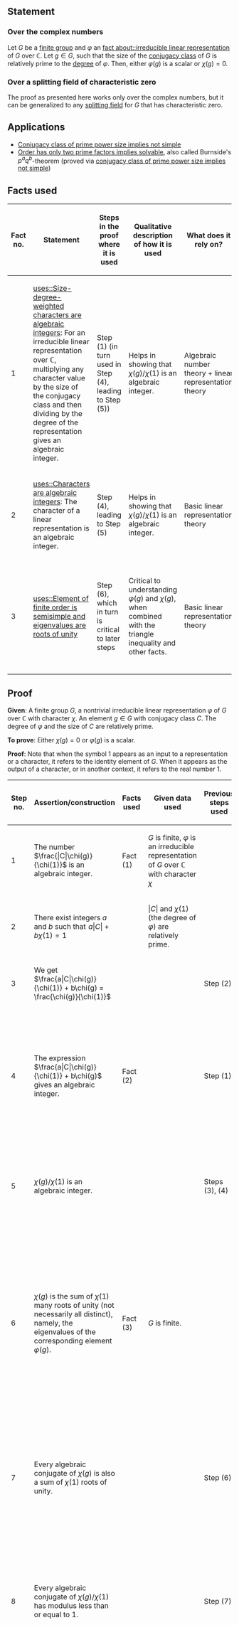 [[page class::fact| ]][[difficulty level::4| ]]
==Statement==

===Over the complex numbers===

Let <math>G</math> be a [[finite group]] and <math>\varphi</math> an [[fact about::irreducible linear representation]] of <math>G</math> over <math>\mathbb{C}</math>. Let <math>g \in G</math>, such that the size of the [[conjugacy class]] of <math>G</math> is relatively prime to the [[degree]] of <math>\varphi</math>. Then, either <math>\varphi(g)</math> is a scalar or <math>\chi(g) = 0</math>.

===Over a splitting field of characteristic zero===

The proof as presented here works only over the complex numbers, but it can be generalized to any [[splitting field]] for <math>G</math> that has characteristic zero.


==Applications==

* [[Conjugacy class of prime power size implies not simple]]
* [[Order has only two prime factors implies solvable]], also called Burnside's <math>p^aq^b</math>-theorem (proved via [[conjugacy class of prime power size implies not simple]])

==Facts used==

{{facts used table disclaimer}}

{| class="sortable" border="1"
! Fact no. !! Statement !! Steps in the proof where it is used !! Qualitative description of how it is used !! What does it rely on? !! Difficulty level !! Other applications
|- 
| 1 || [[uses::Size-degree-weighted characters are algebraic integers]]: For an irreducible linear representation over <math>\mathbb{C}</math>, multiplying any character value by the size of the conjugacy class and then dividing by the degree of the representation gives an algebraic integer. || Step (1) (in turn used in Step (4), leading to Step (5)) || Helps in showing that <math>\chi(g)/\chi(1)</math> is an algebraic integer. || Algebraic number theory + linear representation theory|| {{#show: Size-degree-weighted characters are algebraic integers| ?Difficulty level}} || {{uses short|size-degree-weighted characters are algebraic integers}}
|-
| 2 || [[uses::Characters are algebraic integers]]: The character of a linear representation is an algebraic integer. || Step (4), leading to Step (5) || Helps in showing that <math>\chi(g)/\chi(1)</math> is an algebraic integer. || Basic linear representation theory || {{#show: Characters are algebraic integers|?Difficulty level}} || {{uses short|characters are algebraic integers}}
|-
| 3 || [[uses::Element of finite order is semisimple and eigenvalues are roots of unity]] || Step (6), which in turn is critical to later steps || Critical to understanding <math>\varphi(g)</math> and <math>\chi(g)</math>, when combined with the triangle inequality and other facts. || Basic linear representation theory || {{#show: Element of finite order is semisimple and eigenvalues are roots of unity|?Difficulty level}} || {{uses short|element of finite order is semisimple and eigenvalues are roots of unity}}
|}

==Proof==

{{tabular proof format}}

'''Given''': A finite group <math>G</math>, a nontrivial irreducible linear representation <math>\varphi</math> of <math>G</math>  over <math>\mathbb{C}</math> with character <math>\chi</math>. An element <math>g \in G</math> with conjugacy class <math>C</math>. The degree of <math>\varphi</math> and the size of <math>C</math> are relatively prime.

'''To prove''': Either <math>\chi(g) = 0</math> or <math>\varphi(g)</math> is a scalar.

'''Proof''': Note that when the symbol <math>1</math> appears as an input to a representation or a character, it refers to the identity element of <math>G</math>. When it appears as the output of a character, or in another context, it refers to the real number <math>1</math>.

{| class="sortable" border="1"
! Step no. !! Assertion/construction !! Facts used !! Given data used !! Previous steps used !! Explanation
|-
| 1 || The number <math>\frac{|C|\chi(g)}{\chi(1)}</math> is an algebraic integer. || Fact (1) || <math>G</math> is finite, <math>\varphi</math> is an irreducible representation of <math>G</math> over <math>\mathbb{C}</math> with character <math>\chi</math> || || Given+Fact direct
|-
| 2 || There exist integers <math>a</math> and <math>b</math> such that <math>\! a|C| + b\chi(1) = 1</math> || || <math>|C|</math> and <math>\chi(1)</math> (the degree of <math>\varphi</math>) are relatively prime. || || By definition of relatively prime.
|-
| 3 || We get <math>\frac{a|C|\chi(g)}{\chi(1)} + b\chi(g) = \frac{\chi(g)}{\chi(1)}</math> || || || Step (2) || Multiply both sides of Step (2) by <math>\chi(g)/\chi(1)</math>.
|-
| 4 || The expression <math>\frac{a|C|\chi(g)}{\chi(1)} + b\chi(g)</math> gives an algebraic integer. || Fact (2) || || Step (1) || <toggledisplay>By Step (1), <math>|C|\chi(g)/\chi(1)</math> is an algebraic integer. By fact (2), <math>\chi(g)</math> is also an algebraic integer. Since <math>a,b</math> are (rational) integers, the sum is thus also an algebraic integer.</toggledisplay>
|-
| 5 || <math>\chi(g)/\chi(1)</math> is an algebraic integer. || || || Steps (3), (4) || <toggledisplay>By Step (4), the left side of the expression of Step (3) is an algebraic integer. Hence, so is the right side.</toggledisplay>
|-
| 6 || <math>\chi(g)</math> is the sum of <math>\chi(1)</math> many roots of unity (not necessarily all distinct), namely, the eigenvalues of the corresponding element <math>\varphi(g)</math>. || Fact (3) || <math>G</math> is finite. || || <toggledisplay>Since <math>G</math> is finite, <math>g</math> has finite order, hence so does <math>\varphi(g)</math>. Thus, by fact (3), it is semisimple and all its eigenvalues (<math>\chi(1)</math> many of them, since that is the dimension of the vector space on which it is acting) are roots of unity. <math>\chi(g)</math> is the sum of these.</toggledisplay>
|-
| 7 || Every algebraic conjugate of <math>\chi(g)</math> is also a sum of <math>\chi(1)</math> roots of unity.  || || || Step (6) || <toggledisplay>Any Galois automorphism on <math>\chi(g)</math> must send each of the roots of unity that add up to it to other roots of unity, which now add up to its image under the automorphism.</toggledisplay>
|-
| 8 || Every algebraic conjugate of <math>\chi(g)/\chi(1)</math> has modulus less than or equal to <math>1</math>. || || || Step (7) || <toggledisplay>By Step (7) and the triangle inequality, the modulus of any algebraic conjugate of <math>\chi(g)</math> is less than or equal to <math>\chi(1)</math>. Dividing by <math>\chi(1)</math>, we get the desired conclusion.</toggledisplay>
|-
| 9 || The modulus of the algebraic norm of <math>\chi(g)/\chi(1)</math> in a Galois extension containing it is either 0 or 1. || || || Steps (5), (8) || <toggledisplay>By definition, the algebraic norm is the product, under all automorphisms of the Galois extension, of the images under those automorphisms. Taking modulus and using Step (8), we see that that its modulus is the product of numbers between 0 and 1, hence is between 0 and 1. By Step (5), <math>\chi(g)/\chi(1)</math> is an algebraic integer, so its norm is a rational integer, hence the modulus of the norm is a nonnegative integer. The only possibilities are thus 0 and 1.</toggledisplay>
|-
| 10 || If the modulus of the algebraic norm of <math>\chi(g)/\chi(1)</math> is <math>0</math>, then <math>\chi(g) = 0</math> || || || || <toggledisplay>If the algebraic norm has modulus zero, then the algebraic norm is zero, which can happen only if one of the algebraic conjugates of <math>\chi(g)/\chi(1)</math> is zero. But by the definition of algebraic conjugates, any conjugate being zero forces all of them to be zero, so <math>\chi(g)/\chi(1)</math> is zero, so <math>\chi(g)</math> is zero.</toggledisplay>
|-
| 11 || If the modulus of the algebraic norm of <math>\chi(g)/\chi(1)</math> is <math>1</math>, then <math>\varphi(g)</math> is a scalar matrix. || || || Steps (6), (8) || <toggledisplay>By Step (8), every algebraic conjugate has modulus less than or equal to 1. If the product of all of these has modulus 1, then every one of them must have modulus 1. In particular, <math>\chi(g)/\chi(1)</math> has modulus 1, so <math>|\chi(g)| = \chi(1)</math>. By Step (6), <math>\chi(g)</math> is the sum of <math>\chi(1)</math> roots of unity obtained as eigenvalues of <math>\varphi(g)</math>. By the triangle inequality, we see that <math>|\chi(g)| \le \chi(1)</math> and equality holds if and only if all the roots of unity are equal. Thus, all eigenvalues of <math>\varphi(g)</math> are equal, forcing <math>\varphi(g)</math> to be scalar.</toggledisplay>
|-
| 12 || Either <math>\chi(g) = 0</math> or <math>\varphi(g)</math> is scalar. || || || Steps (9), (10), (11) || Step-combination direct.
|}
